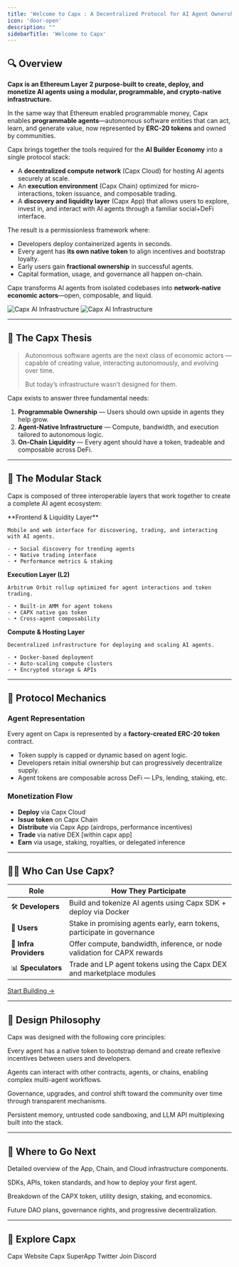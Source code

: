 ```yaml
---
title: 'Welcome to Capx : A Decentralized Protocol for AI Agent Ownership, Monetization, and Liquidity'
icon: 'door-open'
description: ""
sidebarTitle: 'Welcome to Capx'
---
```


## 🔍 Overview

**Capx is an Ethereum Layer 2 purpose-built to create, deploy, and monetize AI agents using a modular, programmable, and crypto-native infrastructure.**

In the same way that Ethereum enabled programmable money, Capx enables **programmable agents**—autonomous software entities that can act, learn, and generate value, now represented by **ERC-20 tokens** and owned by communities.

Capx brings together the tools required for the **AI Builder Economy** into a single protocol stack:

- A **decentralized compute network** (Capx Cloud) for hosting AI agents securely at scale.
- An **execution environment** (Capx Chain) optimized for micro-interactions, token issuance, and composable trading.
- A **discovery and liquidity layer** (Capx App) that allows users to explore, invest in, and interact with AI agents through a familiar social+DeFi interface.

The result is a permissionless framework where:

- Developers deploy containerized agents in seconds.
- Every agent has **its own native token** to align incentives and bootstrap loyalty.
- Early users gain **fractional ownership** in successful agents.
- Capital formation, usage, and governance all happen on-chain.

Capx transforms AI agents from isolated codebases into **network-native economic actors**—open, composable, and liquid.

<img
  className="hidden dark:block"
  src="/images/Capx-Ai-Infrastructure.png"
  alt="Capx AI Infrastructure"
  about='Capx AI Infrastructure'
/>
<img
  className="block dark:hidden"
  src="/images/Capx-Ai-Infrastructure.png"
  alt="Capx AI Infrastructure"
  about='Capx AI Infrastructure'
/>

---

## 🧠 The Capx Thesis 

> Autonomous software agents are the next class of economic actors — capable of creating value, interacting autonomously, and evolving over time.
> 
> 
> But today’s infrastructure wasn’t designed for them.
> 

Capx exists to answer three fundamental needs:

1. **Programmable Ownership** — Users should own upside in agents they help grow.
2. **Agent-Native Infrastructure** — Compute, bandwidth, and execution tailored to autonomous logic.
3. **On-Chain Liquidity** — Every agent should have a token, tradeable and composable across DeFi.

---

## 🧱 The Modular Stack

Capx is composed of three interoperable layers that work together to create a complete AI agent ecosystem:

<CardGroup cols={3}>
  <Card 
    title="Capx App"
    icon="mobile-screen"
    href="products/capx-superapp/introduction">
    **Frontend & Liquidity Layer**
    
    Mobile and web interface for discovering, trading, and interacting with AI agents.
    
    - • Social discovery for trending agents
    - • Native trading interface  
    - • Performance metrics & staking
  </Card>
  
  <Card 
    title="Capx Chain" 
    icon="link"
    href="products/capx-chain/introduction">
    **Execution Layer (L2)**
    
    Arbitrum Orbit rollup optimized for agent interactions and token trading.
    
    - • Built-in AMM for agent tokens
    - • CAPX native gas token
    - • Cross-agent composability
  </Card>
  
  <Card 
    title="Capx Cloud"
    icon="cloud"
    href="products/capx-cloud/introduction">
    **Compute & Hosting Layer**
    
    Decentralized infrastructure for deploying and scaling AI agents.
    
    - • Docker-based deployment
    - • Auto-scaling compute clusters
    - • Encrypted storage & APIs
  </Card>
</CardGroup>

---

## 🔁 Protocol Mechanics

### Agent Representation

Every agent on Capx is represented by a **factory-created ERC-20 token** contract.

- Token supply is capped or dynamic based on agent logic.
- Developers retain initial ownership but can progressively decentralize supply.
- Agent tokens are composable across DeFi — LPs, lending, staking, etc.

### Monetization Flow

- **Deploy** via Capx Cloud
- **Issue token** on Capx Chain
- **Distribute** via Capx App (airdrops, performance incentives)
- **Trade** via native DEX [within capx app]
- **Earn** via usage, staking, royalties, or delegated inference

---

## 🧑‍💻 Who Can Use Capx?

| **Role** | **How They Participate** |
| --- | --- |
| 🛠 **Developers** | Build and tokenize AI agents using Capx SDK + deploy via Docker |
| 📱 **Users** | Stake in promising agents early, earn tokens, participate in governance |
| 🧩 **Infra Providers** | Offer compute, bandwidth, inference, or node validation for CAPX rewards |
| 📊 **Speculators** | Trade and LP agent tokens using the Capx DEX and marketplace modules |

[Start Building →](/guides/overview)

---

## 🔐 Design Philosophy

Capx was designed with the following core principles:

<CardGroup cols={2}>
  <Card 
    title="🪙 Token-Led Growth"
    icon="coins">
    Every agent has a native token to bootstrap demand and create reflexive incentives between users and developers.
  </Card>
  
  <Card 
    title="🧩 Composability First"
    icon="puzzle-piece">
    Agents can interact with other contracts, agents, or chains, enabling complex multi-agent workflows.
  </Card>
  
  <Card 
    title="🏛️ Progressive Decentralization"
    icon="users">
    Governance, upgrades, and control shift toward the community over time through transparent mechanisms.
  </Card>
  
  <Card 
    title="🤖 AI-First Infrastructure"
    icon="robot">
    Persistent memory, untrusted code sandboxing, and LLM API multiplexing built into the stack.
  </Card>
</CardGroup>

---

## 🧭 Where to Go Next

<CardGroup cols={2}>
  <Card 
    title="Capx Products"
    icon="signs-post"
    href="/platform">
    Detailed overview of the App, Chain, and Cloud infrastructure components.
  </Card>
  
  <Card 
    title="Build on Capx"
    icon="code"
    href="/guides/developer/getting-started">
    SDKs, APIs, token standards, and how to deploy your first agent.
  </Card>
  
  <Card 
    title="Token & Incentives"
    icon="coins"
    href="/guides/developer/key-concepts/agent-tokenization">
    Breakdown of the CAPX token, utility design, staking, and economics.
  </Card>
  
  <Card 
    title="Governance"
    icon="users"
    href="/products/overview/system">
    Future DAO plans, governance rights, and progressive decentralization.
  </Card>
</CardGroup>

---

## 🔗 Explore Capx

<CardGroup cols={4}>
  <Card title="🌐"href="https://capx.ai/">Capx Website</Card>
  <Card title="📱"href="https://app.capx.ai/">Capx SuperApp</Card>
  <Card title="𝕏"href="https://x.com/0xcapx">Twitter</Card>
  <Card title="💬"href="https://discord.com/invite/capx">Join Discord</Card>
</CardGroup>